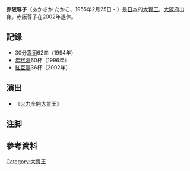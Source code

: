 {{expand|time=2013-08-20T09:34:57+00:00}}
{{Infobox person
| 姓名    = 赤阪尊子
| 圖像    = 
| 圖像替代 = 
| 圖像說明 = 
| 原文名 = あかさか たかこ
| 身高 = 
| 體重 = 
| 出生日期 = {{bda|1955|2|25}}
| 出生地點 = {{JPN}}[[大阪府|大阪府]]
| 逝世日期 = 
| 逝世地點 = 
| 國籍    = {{JPN}}
| 別名    = 
| 教育程度 = 
| 職業    = [[大胃王|大胃王]] 
| 語言    = [[日語|日語]]
| 活躍時期 = 
| 知名原因 = 
| 知名作品 = 
}}
'''赤阪尊子'''（あかさか たかこ、1955年2月25日 - ）是[[日本|日本]]的[[大胃王|大胃王]]，[[大阪府|大阪府]]出身。赤阪尊子在2002年退休。

==記録==
*30分[[壽司|壽司]]62皿（1994年）
*[[年糕湯|年糕湯]]60杯（1996年）
*[[紅豆湯|紅豆湯]]36杯（2002年）

==演出==
*《[[火力全開大胃王|火力全開大胃王]]》

== 注脚 ==
{{Reflist}}

==參考資料==

[[Category:大胃王|Category:大胃王]]